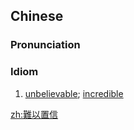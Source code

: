 {{also|难以置信}}
==Chinese==
{{zh-forms|s=难以置信|type=22}}

===Pronunciation===
{{zh-pron
|m=nányǐzhìxìn
|c=naan4 ji5 zi3 seon3
|cat=cy
}}

===Idiom===
{{zh-idiom}}

# [[unbelievable]]; [[incredible]]

[[zh:難以置信]]
